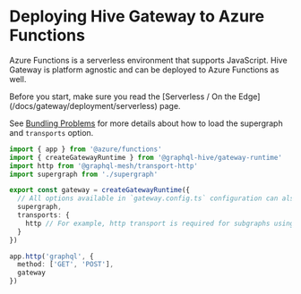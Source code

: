 
# Deploying Hive Gateway to Azure Functions

Azure Functions is a serverless environment that supports JavaScript. Hive Gateway is platform
agnostic and can be deployed to Azure Functions as well.

<Callout>
  Before you start, make sure you read the [Serverless / On the
  Edge](/docs/gateway/deployment/serverless) page.
</Callout>

See [Bundling Problems](/docs/gateway/deployment/serverless#bundling-problem) for more details about
how to load the supergraph and `transports` option.

```ts
import { app } from '@azure/functions'
import { createGatewayRuntime } from '@graphql-hive/gateway-runtime'
import http from '@graphql-mesh/transport-http'
import supergraph from './supergraph'

export const gateway = createGatewayRuntime({
  // All options available in `gateway.config.ts` configuration can also be passed here.
  supergraph,
  transports: {
    http // For example, http transport is required for subgraphs using standard GraphQL over HTTP.
  }
})

app.http('graphql', {
  method: ['GET', 'POST'],
  gateway
})
```
